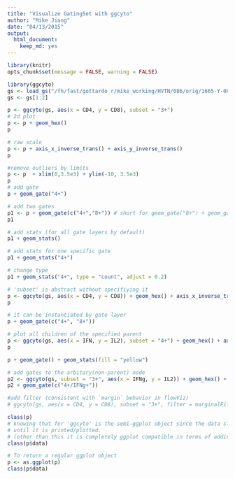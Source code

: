 ```yaml
---
title: "Visualize GatingSet with ggcyto"
author: "Mike Jiang"
date: "04/13/2015"
output:
  html_document:
    keep_md: yes
---
```


```r
library(knitr)
opts_chunk$set(message = FALSE, warning = FALSE)
```


```r
library(ggcyto)
gs <- load_gs("/fh/fast/gottardo_r/mike_working/HVTN/086/orig/1665-Y-086/")
gs <- gs[1:2]
```

```r
p <- ggcyto(gs, aes(x = CD4, y = CD8), subset = "3+") 
# 2d plot
p <- p + geom_hex()
p

# raw scale
p <- p + axis_x_inverse_trans() + axis_y_inverse_trans()
p

#remove outliers by limits
p <- p  + xlim(0,3.5e3) + ylim(-10, 3.5e3) 
p
# add gate
p + geom_gate("4+")

# add two gates
p1 <- p + geom_gate(c("4+","8+")) # short for geom_gate("8+") + geom_gate("4+")
p1

# add stats (for all gate layers by default)
p1 + geom_stats()

# add stats for one specific gate
p1 + geom_stats("4+")

# change type
p1 + geom_stats("4+", type = "count", adjust = 0.2)
```

```r
# 'subset' is abstract without specifiying it
p <- ggcyto(gs, aes(x = CD4, y = CD8)) + geom_hex() + axis_x_inverse_trans() + axis_y_inverse_trans() + xlim(0,3.5e3) + ylim(-10, 3.5e3)
p
```

```r

# it can be instantiated by gate layer
p + geom_gate(c("4+", "8+"))

# plot all children of the specified parent
p <- ggcyto(gs, aes(x = IFN, y = IL2), subset = "4+") + geom_hex() + axis_x_inverse_trans() + axis_y_inverse_trans()+ xlim(0,3.5e3) + ylim(-10, 3.5e3)
p

p + geom_gate() + geom_stats(fill = "yellow")

# add gates to the arbitary(non-parent) node
p2 <- ggcyto(gs, subset = "3+", aes(x = IFNg, y = IL2)) + geom_hex() + axis_x_inverse_trans() + axis_y_inverse_trans()+ xlim(0,3.5e3) + ylim(-10, 3.5e3)
p2 + geom_gate(c("4+/IFNg+"))

#add filter (consistent with `margin` behavior in flowViz)
# ggcyto(gs, aes(x = CD4, y = CD8), subset = "3+", filter = marginalFilter)  + geom_hex(bins = 32, na.rm = T)

```


```r
class(p)
# knowing that for 'ggcyto' is the semi-ggplot object since the data slot is NOT fortified to data.frame
# until it is printed/plotted.
# (other than this it is completely ggplot compatible in terms of adding layers and themes)
class(p$data)

# To return a regular ggplot object
p <- as.ggplot(p)
class(p$data)
```




